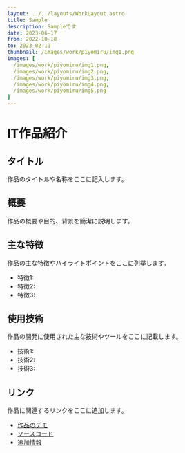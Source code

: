 ```yaml
---
layout: ../../layouts/WorkLayout.astro
title: Sample
description: Sampleです
date: 2023-06-17
from: 2022-10-18
to: 2023-02-10
thumbnail: /images/work/piyomiru/img1.png
images: [
  /images/work/piyomiru/img1.png,
  /images/work/piyomiru/img2.png,
  /images/work/piyomiru/img3.png,
  /images/work/piyomiru/img4.png,
  /images/work/piyomiru/img5.png
]
---
```


# IT作品紹介

## タイトル

作品のタイトルや名称をここに記入します。

## 概要

作品の概要や目的、背景を簡潔に説明します。

## 主な特徴

作品の主な特徴やハイライトポイントをここに列挙します。

- 特徴1: 
- 特徴2: 
- 特徴3: 

## 使用技術

作品の開発に使用された主な技術やツールをここに記載します。

- 技術1:
- 技術2:
- 技術3:

## リンク

作品に関連するリンクをここに追加します。

- [作品のデモ](デモのURL)
- [ソースコード](ソースコードのURL)
- [追加情報](追加情報のURL)
